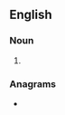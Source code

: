 ==English==

===Noun===
{{head|en|noun plural form}}

# {{plural of|varvel|lang=en}}

===Anagrams===
* {{anagrams|en|valvers}}